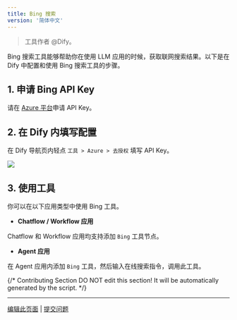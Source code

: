 ```yaml
---
title: Bing 搜索
version: '简体中文'
---
```


> 工具作者 @Dify。

Bing 搜索工具能够帮助你在使用 LLM 应用的时候，获取联网搜索结果。以下是在 Dify 中配置和使用 Bing 搜索工具的步骤。

## 1. 申请 Bing API Key

请在 [Azure 平台](https://platform.openai.com/)申请 API Key。

## 2. 在 Dify 内填写配置

在 Dify 导航页内轻点 `工具 > Azure > 去授权` 填写 API Key。

![](/zh-hans/img/5e8f18c29c50f14c5c83d7b45c546725.png)

## 3. 使用工具

你可以在以下应用类型中使用 Bing 工具。

- **Chatflow / Workflow 应用**

Chatflow 和 Workflow 应用均支持添加 `Bing` 工具节点。

- **Agent 应用**

在 Agent 应用内添加 `Bing` 工具，然后输入在线搜索指令，调用此工具。

{/*
Contributing Section
DO NOT edit this section!
It will be automatically generated by the script.
*/}

---

[编辑此页面](https://github.com/langgenius/dify-docs/edit/main/zh-hans/guides/tools/tool-configuration/bing.mdx) | [提交问题](https://github.com/langgenius/dify-docs/issues/new?template=docs.yml)


